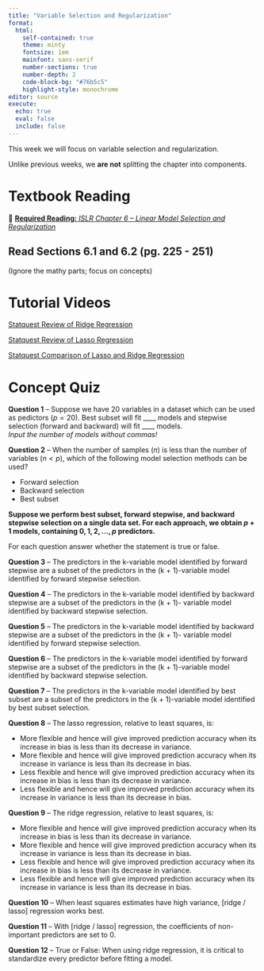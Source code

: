```yaml
---
title: "Variable Selection and Regularization"
format: 
  html: 
    self-contained: true
    theme: minty
    fontsize: 1em
    mainfont: sans-serif
    number-sections: true
    number-depth: 2
    code-block-bg: "#76b5c5"
    highlight-style: monochrome
editor: source
execute: 
  echo: true
  eval: false
  include: false
---
```


This week we will focus on variable selection and regularization. 

Unlike previous weeks, we **are not** splitting the chapter into components. 

# Textbook Reading

📖 [**Required Reading:** *ISLR Chapter 6 -- Linear Model Selection and Regularization*](https://drive.google.com/file/d/106d-rN7cXpyAkgrUqjcPONNCyO-rX7MQ/view)

::: callout-warning
# Read Sections 6.1 and 6.2 (pg. 225 - 251)

(Ignore the mathy parts; focus on concepts)
:::

# Tutorial Videos

[Statquest Review of Ridge Regression](https://youtu.be/Q81RR3yKn30?si=Z52w6tUl5zkPahK_)

[Statquest Review of Lasso Regression](https://youtu.be/NGf0voTMlcs?si=pUdcZYYjUkmNSINA)

[Statquest Comparison of Lasso and Ridge Regression](https://youtu.be/Xm2C_gTAl8c?si=ts6mC0UYH6uLrCGw)

# Concept Quiz

**Question 1** -- Suppose we have 20 variables in a dataset which can be used as pedictors ($p = 20$). Best subset will fit ____ models and stepwise selection (forward and backward) will fit ____ models.  
*Input the number of models without commas!*

**Question 2** -- When the number of samples ($n$) is less than the number of variables ($n < p$), which of the following model selection methods can be used?

- Forward selection
- Backward selection
- Best subset

**Suppose we perform best subset, forward stepwise, and backward stepwise selection on a single data set. For each approach, we obtain $p + 1$ models, containing $0, 1, 2, ..., p$ predictors.**

For each question answer whether the statement is true or false.

**Question 3** -- The predictors in the k-variable model identified by forward stepwise are a subset of the predictors in the (k + 1)-variable model identified by forward stepwise selection.

**Question 4** -- The predictors in the k-variable model identified by backward stepwise are a subset of the predictors in the (k + 1)- variable model identified by backward stepwise selection.

**Question 5** -- The predictors in the k-variable model identified by backward stepwise are a subset of the predictors in the (k + 1)- variable model identified by forward stepwise selection.

**Question 6** -- The predictors in the k-variable model identified by forward stepwise are a subset of the predictors in the (k + 1)-variable model identified by backward stepwise selection.

**Question 7** -- The predictors in the k-variable model identified by best subset are a subset of the predictors in the (k + 1)-variable model identified by best subset selection.

**Question 8** -- The lasso regression, relative to least squares, is:

- More flexible and hence will give improved prediction accuracy when its increase in bias is less than its decrease in
variance.
- More flexible and hence will give improved prediction accuracy when its increase in variance is less than its decrease
in bias.
- Less flexible and hence will give improved prediction accuracy when its increase in bias is less than its decrease in
variance.
- Less flexible and hence will give improved prediction accuracy when its increase in variance is less than its decrease
in bias.

**Question 9** -- The ridge regression, relative to least squares, is:

- More flexible and hence will give improved prediction accuracy when its increase in bias is less than its decrease in
variance.
- More flexible and hence will give improved prediction accuracy when its increase in variance is less than its decrease
in bias.
- Less flexible and hence will give improved prediction accuracy when its increase in bias is less than its decrease in
variance.
- Less flexible and hence will give improved prediction accuracy when its increase in variance is less than its decrease
in bias.

**Question 10** -- When least squares estimates have high variance, [ridge / lasso] regression works best.

**Question 11** -- With [ridge / lasso] regression, the coefficients of non-important predictors are set to 0. 

**Question 12** -- True or False: When using ridge regression, it is critical to standardize every predictor before fitting a model. 
